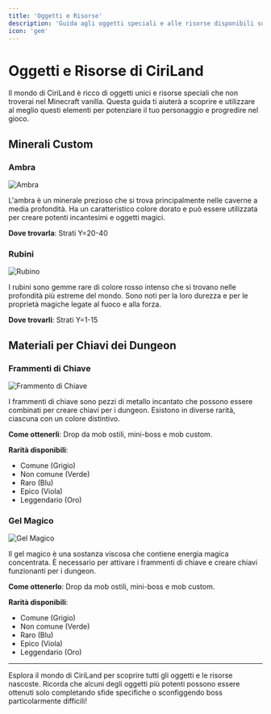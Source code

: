 ```yaml
---
title: 'Oggetti e Risorse'
description: 'Guida agli oggetti speciali e alle risorse disponibili su CiriLand'
icon: 'gem'
---
```


# Oggetti e Risorse di CiriLand

Il mondo di CiriLand è ricco di oggetti unici e risorse speciali che non troverai nel Minecraft vanilla. Questa guida ti aiuterà a scoprire e utilizzare al meglio questi elementi per potenziare il tuo personaggio e progredire nel gioco.

## Minerali Custom

### Ambra

<Frame>
  <img src="/images/minecraft-rpg/amber.png" alt="Ambra" />
</Frame>

L'ambra è un minerale prezioso che si trova principalmente nelle caverne a media profondità. Ha un caratteristico colore dorato e può essere utilizzata per creare potenti incantesimi e oggetti magici.

**Dove trovarla**: Strati Y=20-40

### Rubini

<Frame>
  <img src="/images/minecraft-rpg/ruby.png" alt="Rubino" />
</Frame>

I rubini sono gemme rare di colore rosso intenso che si trovano nelle profondità più estreme del mondo. Sono noti per la loro durezza e per le proprietà magiche legate al fuoco e alla forza.

**Dove trovarli**: Strati Y=1-15

## Materiali per Chiavi dei Dungeon

### Frammenti di Chiave

<Frame>
  <img src="/images/minecraft-rpg/key-fragment.png" alt="Frammento di Chiave" />
</Frame>

I frammenti di chiave sono pezzi di metallo incantato che possono essere combinati per creare chiavi per i dungeon. Esistono in diverse rarità, ciascuna con un colore distintivo.

**Come ottenerli**: Drop da mob ostili, mini-boss e mob custom.

**Rarità disponibili**:
- Comune (Grigio)
- Non comune (Verde)
- Raro (Blu)
- Epico (Viola)
- Leggendario (Oro)

### Gel Magico

<Frame>
  <img src="/images/minecraft-rpg/magic-gel.png" alt="Gel Magico" />
</Frame>

Il gel magico è una sostanza viscosa che contiene energia magica concentrata. È necessario per attivare i frammenti di chiave e creare chiavi funzionanti per i dungeon.

**Come ottenerlo**: Drop da mob ostili, mini-boss e mob custom.

**Rarità disponibili**:
- Comune (Grigio)
- Non comune (Verde)
- Raro (Blu)
- Epico (Viola)
- Leggendario (Oro)

---

Esplora il mondo di CiriLand per scoprire tutti gli oggetti e le risorse nascoste. Ricorda che alcuni degli oggetti più potenti possono essere ottenuti solo completando sfide specifiche o sconfiggendo boss particolarmente difficili!